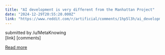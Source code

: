```yaml
---
title: "AI development is very different from the Manhattan Project"
date: "2024-12-29T20:55:20.000Z"
link: "https://www.reddit.com/r/artificial/comments/1hp5l3h/ai_development_is_very_different_from_the/"
---
```


submitted by    /u/MetaKnowing  
 [link]   [comments]

[Read more](https://www.reddit.com/r/artificial/comments/1hp5l3h/ai_development_is_very_different_from_the/)
